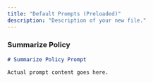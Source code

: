 ```yaml
---
title: "Default Prompts (Preloaded)"
description: "Description of your new file."
---
```


### Summarize Policy

```markdown expandable
# Summarize Policy Prompt

Actual prompt content goes here.
```